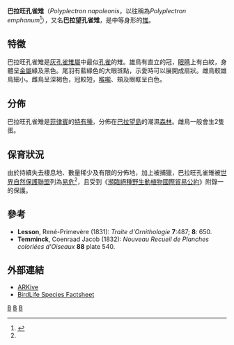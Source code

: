 {{Speciesbox 
| taxon = Polyplectron napoleonis
| status = VU
| status_system = iucn3.1
| status_ref = <ref name=IUCN>{{IUCN2008|assessors=BirdLife International|year=2008|id=141353|title=Polyplectron napoleonis|downloaded=2009-05-05}}</ref>
| image = Palawan Peacock Pheasant - male.jpg
| image_caption = 雄鳥
| image2 = Stavenn Polyplectron napoleonis 02.jpg
| image2_caption = 雌鳥
| binomial_authority = [[勒內-普里梅韋勒·萊松|Lesson]]，1831
| synonyms = 
* ''Polyplectrum napoleonis''
* ''Polyplectron emphanum''
}}
'''巴拉旺孔雀雉'''（''Polyplectron napoleonis''，以往稱為''Polyplectron emphanum''<ref name=Dickinson2001>{{Cite journal en|author=Dickinson, E. C.|year=2001|title=The correct scientific name of the Palawan Peacock-pheasant is ''Polyplectron napoleonis'' (Lesson, 1831)|journal=Bull. B. O. C.|volume=121|issue=4|pages=266-272}}</ref>），又名'''巴拉望孔雀雉'''，是中等身形的[[雉|雉]]。

== 特徵 ==
巴拉旺孔雀雉是[[灰孔雀雉屬|灰孔雀雉屬]]中最似[[孔雀|孔雀]]的雉。雄鳥有直立的冠，[[眼睛|眼睛]]上有白紋，身體呈[[金屬|金屬]]綠及黑色。尾羽有藍綠色的大眼斑點，示愛時可以展開成扇狀。雌鳥較雄鳥細小。雌鳥呈深褐色，冠較短，[[喉嚨|喉嚨]]、頰及眼眶呈白色。

== 分佈 ==
巴拉旺孔雀雉是[[菲律賓|菲律賓]]的[[特有種|特有種]]，分佈在[[巴拉望島|巴拉望島]]的潮濕[[森林|森林]]。雌鳥一般會生2隻蛋。

== 保育狀況 ==
由於持續失去棲息地、數量稀少及有限的分佈地，加上被捕獵，巴拉旺孔雀雉被[[世界自然保護聯盟|世界自然保護聯盟]]列為[[易危|易危]]<ref name=IUCN/>，且受到《[[瀕臨絕種野生動植物國際貿易公約|瀕臨絕種野生動植物國際貿易公約]]》附錄一的保護。

== 參考 ==
{{reflist}}
* '''Lesson''', René-Primevère (1831): ''Traite d'Ornithologie'' '''7''':487; '''8''': 650.
* '''Temminck''', Coenraad Jacob (1832): ''Nouveau Recueil de Planches coloriées d'Oiseaux'' '''88''' plate 540.

== 外部連結 ==
{{commons category|Polyplectron napoleonis}}
* [https://web.archive.org/web/20070313023638/http://www.arkive.org/species/GES/birds/Polyplectron_napoleonis/ ARKive]
* [http://www.birdlife.org/datazone/species/index.html?action=SpcHTMDetails.asp&sid=281&m=0 BirdLife Species Factsheet] {{Wayback|url=http://www.birdlife.org/datazone/species/index.html?action=SpcHTMDetails.asp&sid=281&m=0 |date=20090103062521 }}
{{Taxonbar|from=Q591987}}

[[Category:孔雀雉屬|B]]
[[Category:菲律賓鸟类|B]]
[[Category:_1831年描述的鸟类|B]]